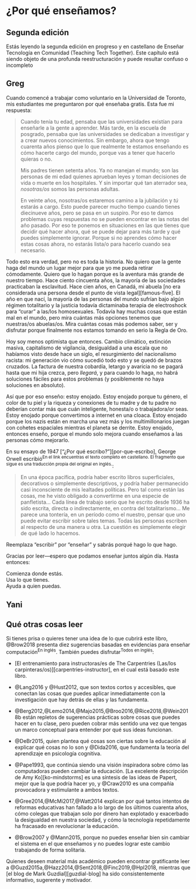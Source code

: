 # ¿Por qué enseñamos? {#sec-finale}

::: callout-note
## Segunda edición

Estás leyendo la segunda edición en progreso y en castellano de Enseñar Tecnología en Comunidad (Teaching Tech Together). Este capítulo está siendo objeto de una profunda reestructuración y puede resultar confuso o incompleto
:::

## Greg {#sec-finale-Greg}

Cuando comencé a trabajar como voluntario en la Universidad de Toronto, mis estudiantes me preguntaron por qué enseñaba gratis. Esta fue mi respuesta:

> Cuando tenía tu edad, pensaba que las universidades existían para enseñarle a la gente a aprender. Más tarde, en la escuela de posgrado, pensaba que las universidades se dedicaban a investigar y a crear nuevos conocimientos. Sin embargo, ahora que tengo cuarenta años pienso que lo que realmente te estamos enseñando es cómo hacerte cargo del mundo, porque vas a tener que hacerlo quieras o no.
>
> Mis padres tienen setenta años. Ya no manejan el mundo; son las personas de mi edad quienes aprueban leyes y toman decisiones de vida o muerte en los hospitales. Y sin importar qué tan aterrador sea, *nosotras/os* somos las personas adultas.
>
> En veinte años, nosotras/os estaremos camino a la jubilación y *tú* estarás a cargo. Esto puede parecer mucho tiempo cuando tienes diecinueve años, pero se pasa en un suspiro. Por eso te damos problemas cuyas respuestas no se pueden encontrar en las notas del año pasado. Por eso te ponemos en situaciones en las que tienes que decidir qué hacer ahora, qué se puede dejar para más tarde y qué puedes simplemente ignorar. Porque si no aprendes cómo hacer estas cosas ahora, no estarás lista/o para hacerlo cuando sea necesario.

Todo esto era verdad, pero no es toda la historia. No quiero que la gente haga del mundo un lugar mejor para que yo me pueda retirar cómodamente. Quiero que lo hagan porque es la aventura más grande de nuestro tiempo. Hace ciento cincuenta años, la mayoría de las sociedades practicaban la esclavitud. Hace cien años, en Canadá, mi abuela \[no era considerada una persona desde el punto de vista legal\]\[famous-five\]. El año en que nací, la mayoría de las personas del mundo sufrían bajo algún régimen totalitario y la justicia todavía dictaminaba terapia de electroshock para "curar" a las/los homosexuales. Todavía hay muchas cosas que están mal en el mundo, pero mira cuántas más opciones tenemos que nuestras/os abuelas/os. Mira cuántas cosas más podemos saber, ser y disfrutar porque finalmente nos estamos tomando en serio la Regla de Oro.

Hoy soy menos optimista que entonces. Cambio climático, extinción masiva, capitalismo de vigilancia, desigualdad a una escala que no habíamos visto desde hace un siglo, el resurgimiento del nacionalismo racista: mi generación vio cómo sucedió todo esto y se quedó de brazos cruzados. La factura de nuestra cobardía, letargo y avaricia no se pagará hasta que mi hija crezca, pero *llegará*, y para cuando lo haga, no habrá soluciones fáciles para estos problemas (y posiblemente no haya soluciones en absoluto).

Así que por eso enseño: estoy enojado. Estoy enojado porque tu género, el color de tu piel y la riqueza y conexiones de tu madre y de tu padre no deberían contar más que cuán inteligente, honesta/o o trabajadora/or seas. Estoy enojado porque convertimos a internet en una cloaca. Estoy enojado porque los nazis están en marcha una vez más y los multimillonarios juegan con cohetes espaciales mientras el planeta se derrite. Estoy enojado, entonces enseño, porque el mundo solo mejora cuando enseñamos a las personas cómo mejorarlo.

En su ensayo de 1947 \["¿Por qué escribo?"\]\[por-que-escribo\], [George Orwell]{i="Orwell, George"} escribió<sup>En el link encuentras el texto completo en castellano. El fragmento que sigue es una traducción propia del original en inglés.</sup>:

> En una época pacífica, podría haber escrito libros superficiales, decorativos o simplemente descriptivos, y podría haber permanecido casi inconsciente de mis lealtades políticas. Pero tal como están las cosas, me he visto obligado a convertirme en una especie de panfletista... Cada línea de trabajo serio que he escrito desde 1936 ha sido escrita, directa o indirectamente, en contra del totalitarismo... Me parece una tontería, en un período como el nuestro, pensar que uno puede evitar escribir sobre tales temas. Todas las personas escriben al respecto de una manera u otra. La cuestión es simplemente elegir de qué lado lo hacemos.

Reemplaza "escribir" por "enseñar" y sabrás porqué hago lo que hago.

Gracias por leer---espero que podamos enseñar juntos algún día. Hasta entonces:

::: {.centered markdown="1"}
Comienza donde estás.<br/> Usa lo que tienes.<br/> Ayuda a quien puedas.
:::

## Yani {#sec-finale-Yani}

## Qué otras cosas leer {#sec-finale-instead}

Si tienes prisa o quieres tener una idea de lo que cubrirá este libro, @Brow2018 presenta diez sugerencias basadas en evidencias para enseñar computación<sup>En inglés</sup>. También puedes disfrutar<sup>Todos en inglés</sup>:

-   \[El entrenamiento para instructoras/es de The Carpentries (Las/los carpinteras/os)\]\[carpentries-instructor\], en el cual está basado este libro.

-   @Lang2016 y @Hust2012, que son textos cortos y accesibles, que conectan las cosas que puedes aplicar inmediatamente con la investigación que hay detrás de ellas y las fundamenta.

-   @Berg2012,@Lemo2014,@Majo2015,@Broo2016,@Rice2018,@Wein2018b están repletos de sugerencias prácticas sobre cosas que puedes hacer en tu clase, pero pueden cobrar más sentido una vez que tengas un marco conceptual para entender por qué sus ideas funcionan.

-   @DeBr2015, quien plantea qué cosas son ciertas sobre la educación al explicar qué cosas no lo son y @Dida2016, que fundamenta la teoría del aprendizaje en psicología cognitiva.

-   @Pape1993, que continúa siendo una visión inspiradora sobre cómo las computadoras pueden cambiar la educación. \[La excelente descripción de Amy Ko\]\[ko-mindstorms\] es una síntesis de las ideas de Papert, mejor que la que podría hacer yo, y @Craw2010 es una compañía provocadora y estimulante a ambos textos.

-   @Gree2014,@McMi2017,@Watt2014 explican por qué tantos intentos de reformas educativas han fallado a lo largo de los últimos cuarenta años, cómo colegas que trabajan solo por dinero han explotado y exacerbado la desigualdad en nuestra sociedad, y cómo la tecnología repetidamente ha fracasado en revolucionar la educación.

-   @Brow2007 y @Mann2015, porque no puedes enseñar bien sin cambiar el sistema en el que enseñamos y no puedes lograr este cambio trabajando de forma solitaria.

Quienes deseen material más académico pueden encontrar gratificante leer a @Guzd2015a,@Hazz2014,@Sent2018,@Finc2019,@Hpl2018, mientras que \[el blog de Mark Guzdial\]\[guzdial-blog\] ha sido consistentemente informativo, sugerente y motivador.
